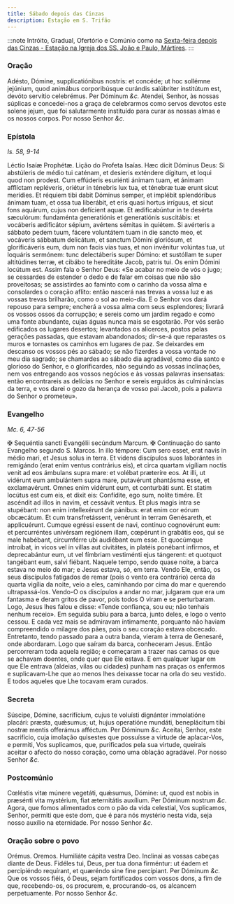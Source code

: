 ```yaml
---
title: Sábado depois das Cinzas
description: Estação em S. Trifão
---
```


:::note
Intróito, Gradual, Ofertório e Comúnio como na
[Sexta-feira depois das Cinzas - Estação na Igreja dos SS. João e Paulo, Mártires](/missal/quaresma/sextafeiradepoiscinzas).
:::

### Oração

<div class="grid grid-cols-2 gap-5">
  <span class="text-justify">
    Adésto, Dómine, supplicatiónibus nostris: et concéde; ut hoc sollémne
    jejúnium, quod animábus corporibúsque curándis salúbriter institútum est,
    devóto servítio celebrémus. Per Dóminum <em>&c.</em>
  </span>
  <span class="text-justify">
    Atendei, Senhor, às nossas súplicas e concedei-nos a graça de celebrarmos
    como servos devotos este solene jejum, que foi salutarmente instituído para
    curar as nossas almas e os nossos corpos. Por nosso Senhor <em>&c.</em>
  </span>
</div>

### Epístola

_Is. 58, 9-14_

<div class="grid grid-cols-2 gap-5">
  <span class="text-justify">Léctio Isaíæ Prophétæ.</span>
  <span class="text-justify">Lição do Profeta Isaías.</span>
  <span class="text-justify">
    Hæc dicit Dóminus Deus: Si abstúleris de médio tui caténam, et desíeris
    exténdere dígitum, et loqui quod non prodest. Cum effúderis esuriénti ánimam
    tuam, et ánimam afflíctam repléveris, oriétur in ténebris lux tua, et
    ténebræ tuæ erunt sicut merídies. Et réquiem tibi dabit Dóminus semper, et
    implébit splendóribus ánimam tuam, et ossa tua liberábit, et eris quasi
    hortus irríguus, et sicut fons aquárum, cujus non defícient aquæ. Et
    ædificabúntur in te desérta sæculórum: fundaménta generatiónis et
    generatiónis suscitábis: et vocáberis ædificátor sépium, avértens sémitas in
    quiétem. Si avérteris a sábbato pedem tuum, fácere voluntátem tuam in die
    sancto meo, et vocáveris sábbatum delicátum, et sanctum Dómini gloriósum, et
    glorificáveris eum, dum non facis vias tuas, et non invénitur volúntas tua,
    ut loquáris sermónem: tunc delectáberis super Dómino: et sustóllam te super
    altitúdines terræ, et cibábo te hereditáte Jacob, patris tui. Os enim Dómini
    locútum est.
  </span>
  <span class="text-justify">
    Assim fala o Senhor Deus: «Se acabar no meio de vós o jugo; se cessardes de
    estender o dedo e de falar em coisas que não são proveitosas; se assistirdes
    ao faminto com o carinho da vossa alma e consolardes o coração aflito: então
    nascerá nas trevas a vossa luz e as vossas trevas brilharão, como o sol ao
    meio-dia. E o Senhor vos dará repouso para sempre; encherá a vossa alma com
    seus esplendores; livrará os vossos ossos da corrupção; e sereis como um
    jardim regado e como uma fonte abundante, cujas águas nunca mais se
    esgotarão. Por vós serão edificados os lugares desertos; levantados os
    alicerces, postos pelas gerações passadas, que estavam abandonados; dir-se-á
    que reparastes os muros e tornastes os caminhos em lugares de paz. Se
    deixardes em descanso os vossos pés ao sábado; se não fizerdes a vossa
    vontade no meu dia sagrado; se chamardes ao sábado dia agradável, como dia
    santo e glorioso do Senhor, e o glorificardes, não seguindo as vossas
    inclinações, nem vos entregando aos vossos negócios e às vossas palavras
    insensatas: então encontrareis as delícias no Senhor e sereis erguidos às
    culminâncias da terra, e vos darei o gozo da herança de vosso pai Jacob,
    pois a palavra do Senhor o prometeu».
  </span>
</div>

### Evangelho

_Mc. 6, 47-56_

<div class="grid grid-cols-2 gap-5">
  <span class="text-justify">
    <span class="text-red-500">✠</span> Sequéntia sancti Evangélii secúndum
    Marcum.
  </span>
  <span class="text-justify">
    <span class="text-red-500">✠</span> Continuação do santo Evangelho segundo
    S. Marcos.
  </span>
  <span class="text-justify">
    In illo témpore: Cum sero esset, erat navis in médio mari, et Jesus solus in
    terra. Et videns discípulos suos laborántes in remigándo (erat enim ventus
    contrárius eis), et circa quartam vigíliam noctis venit ad eos ámbulans
    supra mare: et volébat præteríre eos. At illi, ut vidérunt eum ambulántem
    supra mare, putavérunt phantásma esse, et exclamavérunt. Omnes enim vidérunt
    eum, et conturbáti sunt. Et statim locútus est cum eis, et dixit eis:
    Confídite, ego sum, nolíte timére. Et ascéndit ad illos in navim, et
    cessávit ventus. Et plus magis intra se stupébant: non enim intellexérunt de
    pánibus: erat enim cor eórum obcæcátum. Et cum transfretássent, venérunt in
    terram Genésareth, et applicuérunt. Cumque egréssi essent de navi, contínuo
    cognovérunt eum: et percurréntes univérsam regiónem illam, cœpérunt in
    grabátis eos, qui se male habébant, circumférre ubi audiébant eum esse. Et
    quocúmque introíbat, in vicos vel in villas aut civitátes, in platéis
    ponébant infírmos, et deprecabántur eum, ut vel fímbriam vestiménti ejus
    tángerent: et quotquot tangébant eum, salvi fiébant.
  </span>
  <span class="text-justify">
    Naquele tempo, sendo quase noite, a barca estava no meio do mar; e Jesus
    estava, só, em terra. Vendo Ele, então, os seus discípulos fatigados de
    remar (pois o vento era contrário) cerca da quarta vigília da noite, veio a
    eles, caminhando por cima do mar e querendo ultrapassá-los. Vendo-O os
    discípulos a andar no mar, julgaram que era um fantasma e deram gritos de
    pavor, pois todos O viram e se perturbaram. Logo, Jesus lhes falou e disse:
    «Tende confiança, sou eu; não tenhais nenhum receio». Em seguida subiu para
    a barca, junto deles, e logo o vento cessou. E cada vez mais se admiravam
    intimamente, porquanto não haviam compreendido o milagre dos pães, pois o
    seu coração estava obcecado. Entretanto, tendo passado para a outra banda,
    vieram à terra de Genesaré, onde abordaram. Logo que saíram da barca,
    conheceram Jesus. Então percorreram toda aquela região; e começaram a trazer
    nas camas os que se achavam doentes, onde quer que Ele estava. E em qualquer
    lugar em que Ele entrava (aldeias, vilas ou cidades) punham nas praças os
    enfermos e suplicavam-Lhe que ao menos lhes deixasse tocar na orla do seu
    vestido. E todos aqueles que Lhe tocavam eram curados.
  </span>
</div>

### Secreta

<div class="grid grid-cols-2 gap-5">
  <span class="text-justify">
    Súscipe, Dómine, sacrifícium, cujus te voluísti dignánter immolatióne
    placári: præsta, quǽsumus; ut, hujus operatióne mundáti, beneplácitum tibi
    nostræ mentis offerámus afféctum. Per Dóminum <em>&c.</em>
  </span>
  <span class="text-justify">
    Aceitai, Senhor, este sacrifício, cuja imolação quisestes que possuísse a
    virtude de aplacar-Vos, e permiti, Vos suplicamos, que, purificados pela sua
    virtude, queirais aceitar o afecto do nosso coração, como uma oblação
    agradável. Por nosso Senhor <em>&c.</em>
  </span>
</div>

### Postcomúnio

<div class="grid grid-cols-2 gap-5">
  <span class="text-justify">
    Cœléstis vitæ múnere vegetáti, quǽsumus, Dómine: ut, quod est nobis in
    præsénti vita mystérium, fiat æternitátis auxílium. Per Dóminum nostrum
    <em>&c.</em>
  </span>
  <span class="text-justify">
    Agora, que fomos alimentados com o pão da vida celestial, Vos suplicamos,
    Senhor, permiti que este dom, que é para nós mystério nesta vida, seja nosso
    auxílio na eternidade. Por nosso Senhor <em>&c.</em>
  </span>
</div>

### Oração sobre o povo

<div class="grid grid-cols-2 gap-5">
  <span class="text-red-500 text-center">Orémus.</span>
  <span class="text-red-500 text-center">Oremos.</span>
  <span class="text-justify">Humiliáte cápita vestra Deo.</span>
  <span class="text-justify">Inclinai as vossas cabeças diante de Deus.</span>
  <span class="text-justify">
    Fidéles tui, Deus, per tua dona firméntur: ut éadem et percipiéndo
    requírant, et quæréndo sine fine percípiant. Per Dóminum <em>&c.</em>
  </span>
  <span class="text-justify">
    Que os vossos fiéis, ó Deus, sejam fortificados com vossos dons, a fim de
    que, recebendo-os, os procurem, e, procurando-os, os alcancem perpetuamente.
    Por nosso Senhor <em>&c.</em>
  </span>
</div>
